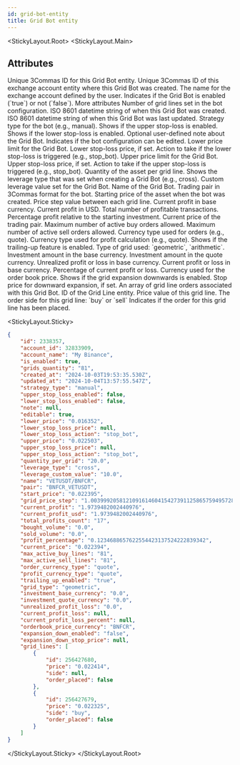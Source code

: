 ```yaml
---
id: grid-bot-entity
title: Grid Bot entity
---
```



<StickyLayout.Root>
<StickyLayout.Main>

## Attributes

<ApiParam name='id' type='integer' id="id">
  Unique 3Commas ID for this Grid Bot entity.
</ApiParam>

<ApiParam name='account_id' type='integer' id="account_id">
  Unique 3Commas ID of this exchange account entity where this Grid Bot was created.
</ApiParam>

<ApiParam name='account_name' type='string' id="account_name">
  The name for the exchange account defined by the user.
</ApiParam>

<ApiParam name='is_enabled' type='boolean' id="is_enabled">
  Indicates if the Grid Bot is enabled (`true`) or not (`false`).
</ApiParam>

<CollapseAll>
<CollapseAllHeading> More attributes <CollapseAllButton /> </CollapseAllHeading>

<CollapsibleApiParam name='grids_quantity' type='string' id="grids_quantity">
  Number of grid lines set in the bot configuration.
</CollapsibleApiParam>

<CollapsibleApiParam name="created_at" type="string" id="created_at">
ISO 8601 datetime string of when this Grid Bot was created.
</CollapsibleApiParam>

<CollapsibleApiParam name="updated_at" type="string" id="updated_at">
ISO 8601 datetime string of when this Grid Bot was last updated.
</CollapsibleApiParam>

<CollapsibleApiParam name="strategy_type" type="string" id="strategy_type">
Strategy type for the bot (e.g., manual).
</CollapsibleApiParam>

<CollapsibleApiParam name="upper_stop_loss_enabled" type="boolean" id="upper_stop_loss_enabled">
Shows if the upper stop-loss is enabled.
</CollapsibleApiParam>

<CollapsibleApiParam name="lower_stop_loss_enabled" type="boolean" id="lower_stop_loss_enabled">
Shows if the lower stop-loss is enabled.
</CollapsibleApiParam>

<CollapsibleApiParam name="note" type="string" id="note">
Optional user-defined note about the Grid Bot.
</CollapsibleApiParam>

<CollapsibleApiParam name="editable" type="boolean" id="editable">
Indicates if the bot configuration can be edited.
</CollapsibleApiParam>

<CollapsibleApiParam name="lower_price" type="string" id="lower_price">
Lower price limit for the Grid Bot.
</CollapsibleApiParam>

<CollapsibleApiParam name="lower_stop_loss_price" type="string" id="lower_stop_loss_price">
Lower stop-loss price, if set.
</CollapsibleApiParam>

<CollapsibleApiParam name="lower_stop_loss_action" type="string" id="lower_stop_loss_action">
Action to take if the lower stop-loss is triggered (e.g., stop_bot).
</CollapsibleApiParam>

<CollapsibleApiParam name="upper_price" type="string" id="upper_price">
Upper price limit for the Grid Bot.
</CollapsibleApiParam>

<CollapsibleApiParam name="upper_stop_loss_price" type="string" id="upper_stop_loss_price">
Upper stop-loss price, if set.
</CollapsibleApiParam>

<CollapsibleApiParam name="upper_stop_loss_action" type="string" id="upper_stop_loss_action">
Action to take if the upper stop-loss is triggered (e.g., stop_bot).
</CollapsibleApiParam>

<CollapsibleApiParam name="quantity_per_grid" type="string" id="quantity_per_grid">
Quantity of the asset per grid line.
</CollapsibleApiParam>

<CollapsibleApiParam name="leverage_type" type="string" id="leverage_type">
Shows the leverage type that was set when creating a Grid Bot (e.g., cross).
</CollapsibleApiParam>

<CollapsibleApiParam name="leverage_custom_value" type="string" id="leverage_custom_value">
Custom leverage value set for the Grid Bot.
</CollapsibleApiParam>

<CollapsibleApiParam name="name" type="string" id="name">
Name of the Grid Bot.
</CollapsibleApiParam>

<CollapsibleApiParam name="pair" type="string" id="pair">
Trading pair in 3Commas format for the bot.
</CollapsibleApiParam>

<CollapsibleApiParam name="start_price" type="string" id="start_price">
Starting price of the asset when the bot was created.
</CollapsibleApiParam>

<CollapsibleApiParam name="grid_price_step" type="string" id="grid_price_step">
Price step value between each grid line.
</CollapsibleApiParam>

<CollapsibleApiParam name="current_profit" type="string" id="current_profit">
Current profit in base currency.
</CollapsibleApiParam>

<CollapsibleApiParam name="current_profit_usd" type="string" id="current_profit_usd">
Current profit in USD.
</CollapsibleApiParam>

<CollapsibleApiParam name="total_profits_count" type="string" id="total_profits_count">
Total number of profitable transactions.
</CollapsibleApiParam>

<CollapsibleApiParam name="profit_percentage" type="string" id="profit_percentage">
Percentage profit relative to the starting investment.
</CollapsibleApiParam>

<CollapsibleApiParam name="current_price" type="string" id="current_price">
Current price of the trading pair.
</CollapsibleApiParam>

<CollapsibleApiParam name="max_active_buy_lines" type="string" id="max_active_buy_lines">
Maximum number of active buy orders allowed.
</CollapsibleApiParam>

<CollapsibleApiParam name="max_active_sell_lines" type="string" id="max_active_sell_lines">
Maximum number of active sell orders allowed.
</CollapsibleApiParam>

<CollapsibleApiParam name="order_currency_type" type="string" id="order_currency_type">
Currency type used for orders (e.g., quote).
</CollapsibleApiParam>

<CollapsibleApiParam name="profit_currency_type" type="string" id="profit_currency_type">
Currency type used for profit calculation (e.g., quote).
</CollapsibleApiParam>

<CollapsibleApiParam name="trailing_up_enabled" type="boolean" id="trailing_up_enabled">
Shows if the trailing-up feature is enabled.
</CollapsibleApiParam>

<CollapsibleApiParam name="grid_type" type="string" id="grid_type">
Type of grid used: `geometric`, `arithmetic`.
</CollapsibleApiParam>

<CollapsibleApiParam name="investment_base_currency" type="string" id="investment_base_currency">
Investment amount in the base currency.
</CollapsibleApiParam>

<CollapsibleApiParam name="investment_quote_currency" type="string" id="investment_quote_currency">
Investment amount in the quote currency.
</CollapsibleApiParam>

<CollapsibleApiParam name="unrealized_profit_loss" type="string" id="unrealized_profit_loss">
Unrealized profit or loss in base currency.
</CollapsibleApiParam>

<CollapsibleApiParam name="current_profit_loss" type="string" id="current_profit_loss">
Current profit or loss in base currency.
</CollapsibleApiParam>

<CollapsibleApiParam name="current_profit_loss_percent" type="string" id="current_profit_loss_percent">
Percentage of current profit or loss.
</CollapsibleApiParam>

<CollapsibleApiParam name="orderbook_price_currency" type="string" id="orderbook_price_currency">
Currency used for the order book price.
</CollapsibleApiParam>

<CollapsibleApiParam name="expansion_down_enabled" type="boolean" id="expansion_down_enabled">
Shows if the grid expansion downwards is enabled.
</CollapsibleApiParam>

<CollapsibleApiParam name="expansion_down_stop_price" type="string" id="expansion_down_stop_price">
Stop price for downward expansion, if set.
</CollapsibleApiParam>

<CollapsibleApiParam name="grid_lines" type="object" id="grid_lines">
An array of grid line orders associated with this Grid Bot.
    <CollapsibleNestedParams>
    <ApiParam name='id' type='string' id='id'>
      ID of the Grid Line entity.
    </ApiParam>
    <ApiParam name='price' type='string' id='price'>
        Price value of this grid line.
    </ApiParam>
    <ApiParam name='side' type='string' id='side'>
      The order side for this grid line: `buy` or `sell`
    </ApiParam>
    <ApiParam name='order_placed' type='boolean' id='order_placed'>
      Indicates if the order for this grid line has been placed.
    </ApiParam>
    </CollapsibleNestedParams>
</CollapsibleApiParam>
</CollapseAll>
</StickyLayout.Main>

<StickyLayout.Sticky>

```json title="Grid Bot entity"
{
    "id": 2338357,
    "account_id": 32833909,
    "account_name": "My Binance",
    "is_enabled": true,
    "grids_quantity": "81",
    "created_at": "2024-10-03T19:53:35.530Z",
    "updated_at": "2024-10-04T13:57:55.547Z",
    "strategy_type": "manual",
    "upper_stop_loss_enabled": false,
    "lower_stop_loss_enabled": false,
    "note": null,
    "editable": true,
    "lower_price": "0.016352",
    "lower_stop_loss_price": null,
    "lower_stop_loss_action": "stop_bot",
    "upper_price": "0.022503",
    "upper_stop_loss_price": null,
    "upper_stop_loss_action": "stop_bot",
    "quantity_per_grid": "20.0",
    "leverage_type": "cross",
    "leverage_custom_value": "10.0",
    "name": "VETUSDT/BNFCR",
    "pair": "BNFCR_VETUSDT",
    "start_price": "0.022395",
    "grid_price_step": "1.00399920581210916146041542739112586575949572812639182",
    "current_profit": "1.9739482002440976",
    "current_profit_usd": "1.9739482002440976",
    "total_profits_count": "17",
    "bought_volume": "0.0",
    "sold_volume": "0.0",
    "profit_percentage": "0.1234688657622554423137524222839342",
    "current_price": "0.022394",
    "max_active_buy_lines": "81",
    "max_active_sell_lines": "81",
    "order_currency_type": "quote",
    "profit_currency_type": "quote",
    "trailing_up_enabled": "true",
    "grid_type": "geometric",
    "investment_base_currency": "0.0",
    "investment_quote_currency": "0.0",
    "unrealized_profit_loss": "0.0",
    "current_profit_loss": null,
    "current_profit_loss_percent": null,
    "orderbook_price_currency": "BNFCR",
    "expansion_down_enabled": "false",
    "expansion_down_stop_price": null,
    "grid_lines": [
        {
            "id": 256427680,
            "price": "0.022414",
            "side": null,
            "order_placed": false
        },
        {
            "id": 256427679,
            "price": "0.022325",
            "side": "buy",
            "order_placed": false
        }
    ]
}
```
</StickyLayout.Sticky>
</StickyLayout.Root>